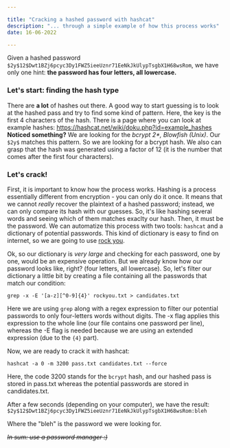 ```yaml
---

title: "Cracking a hashed password with hashcat"
description: "... through a simple example of how this process works"
date: 16-06-2022

---
```




Given a hashed password `$2y$12$Dwt1BZj6pcyc3Dy1FWZ5ieeUznr71EeNkJkUlypTsgbX1H68wsRom`, we have only one hint: **the password has four letters, all lowercase.**

### Let's start: finding the hash type
There are **a lot** of hashes out there. A good way to start guessing is to look at the hashed pass and try to find some kind of pattern. Here, the key is the first 4 characters of the hash.
There is a page where you can look at example hashes: https://hashcat.net/wiki/doku.php?id=example_hashes
**Noticed something?** We are looking for the _bcrypt $2*$, Blowfish (Unix)_. Our `$2y$` matches this pattern. So we are looking for a bcrypt hash. We also can grasp that the hash was generated using a factor of 12 (it is the number that comes after the first four characters).

### Let's crack!
First, it is important to know how the process works. Hashing is a process essentially different from encryption - you can only do it once. It means that we cannot _really_ recover the plaintext of a hashed password; instead, we can only compare its hash with our guesses. So, it's like hashing several words and seeing which of them matches exaclty our hash. Then, it must be the password.
We can automatize this process with two tools: `hashcat` and a dictionary of potential passwords. This kind of dictionary is easy to find on internet, so we are going to use [rock you](https://github.com/brannondorsey/naive-hashcat/releases/download/data/rockyou.txt).

Ok, so our dictionary is _very large_ and checking for each password, one by one, would be an expensive operation. But we already know how our password looks like, right? (four letters, all lowercase).
So, let's filter our dictionary a little bit by creating a file containing all the passwords that match our condition: 

`grep -x -E '[a-z][^0-9]{4}' rockyou.txt > candidates.txt`

Here we are using `grep` along with a regex expression to filter our potential passwords to only four-letters words without digits. The -x flag applies this expression to the whole line (our file contains one password per line), whereas the -E flag is needed because we are using an extended expression (due to the `{4}` part).

Now, we are ready to crack it with hashcat:

`hashcat -a 0 -m 3200 pass.txt candidates.txt --force`

Here, the code 3200 stands for the `bcrypt` hash, and our hashed pass is stored in pass.txt whereas the potential passwords are stored in candidates.txt.

After a few seconds (depending on your computer), we have the result:
`$2y$12$Dwt1BZj6pcyc3Dy1FWZ5ieeUznr71EeNkJkUlypTsgbX1H68wsRom:bleh`

Where the "bleh" is the password we were looking for.

~~_In sum: use a password manager :)_~~
